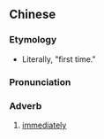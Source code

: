 {{also|第一时间}}
==Chinese==
{{zh-forms|s=第一时间|type=112}}

===Etymology===
* Literally, "first time."

===Pronunciation===
{{zh-pron
|m=dì一 shíjiān
|c=dai6 jat1 si4 gaan1
|cat=adv
}}

===Adverb===
{{zh-adv}}

# {{lb|zh|idiomatic}} [[immediately]]